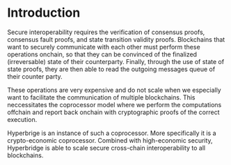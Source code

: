 # Introduction

Secure interoperability requires the verification of consensus proofs, consensus fault proofs, and state transition validity proofs. Blockchains that want to securely communicate with each other must perform these operations onchain, so that they can be convinced of the finalized (irreversable) state of their counterparty. Finally, through the use of state of state proofs, they are then able to read the outgoing messages queue of their counter party.

These operations are very expensive and do not scale when we especially want to facilitate the communication of multiple blockchains. This neccessitates the coprocessor model where we perform the computations offchain and report back onchain with cryptographic proofs of the correct execution.

Hyperbrige is an instance of such a coprocessor. More specifically it is a crypto-economic coprocessor. Combined with high-economic security, Hyperbridge is able to scale secure cross-chain interoperability to all blockchains.
